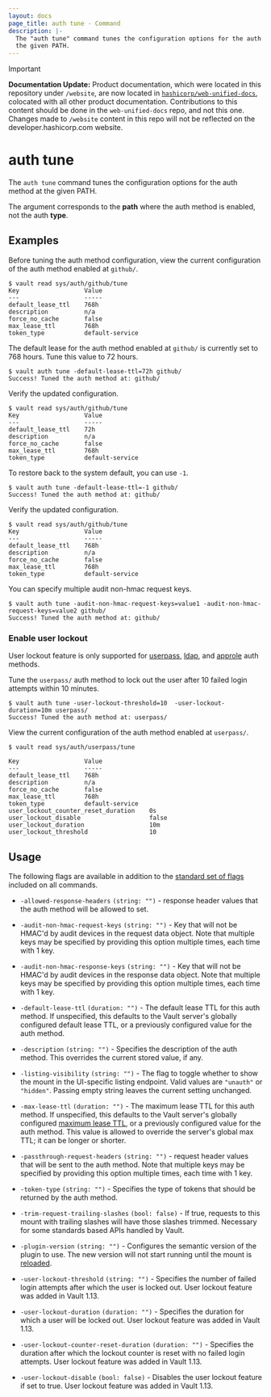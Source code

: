 ```yaml
---
layout: docs
page_title: auth tune - Command
description: |-
  The "auth tune" command tunes the configuration options for the auth method at
  the given PATH.
---
```


> [!IMPORTANT]  
> **Documentation Update:** Product documentation, which were located in this repository under `/website`, are now located in [`hashicorp/web-unified-docs`](https://github.com/hashicorp/web-unified-docs), colocated with all other product documentation. Contributions to this content should be done in the `web-unified-docs` repo, and not this one. Changes made to `/website` content in this repo will not be reflected on the developer.hashicorp.com website.

# auth tune

The `auth tune` command tunes the configuration options for the auth method at
the given PATH. 

<Note>

The argument corresponds to the **path** where the auth method is
enabled, not the auth **type**.

</Note>

## Examples

Before tuning the auth method configuration, view the current configuration of the
auth method enabled at `github/`.

```shell-session
$ vault read sys/auth/github/tune
Key                  Value
---                  -----
default_lease_ttl    768h
description          n/a
force_no_cache       false
max_lease_ttl        768h
token_type           default-service
```

The default lease for the auth method enabled at `github/` is currently set to
768 hours. Tune this value to 72 hours.

```shell-session
$ vault auth tune -default-lease-ttl=72h github/
Success! Tuned the auth method at: github/
```

Verify the updated configuration.

<CodeBlockConfig highlight="1,4">

```shell-session
$ vault read sys/auth/github/tune
Key                  Value
---                  -----
default_lease_ttl    72h
description          n/a
force_no_cache       false
max_lease_ttl        768h
token_type           default-service
```

</CodeBlockConfig>

To restore back to the system default, you can use `-1`. 

```shell-session
$ vault auth tune -default-lease-ttl=-1 github/
Success! Tuned the auth method at: github/
```

Verify the updated configuration.

<CodeBlockConfig highlight="1,4">

```shell-session
$ vault read sys/auth/github/tune
Key                  Value
---                  -----
default_lease_ttl    768h
description          n/a
force_no_cache       false
max_lease_ttl        768h
token_type           default-service
```

</CodeBlockConfig>

You can specify multiple audit non-hmac request keys.

```shell-session
$ vault auth tune -audit-non-hmac-request-keys=value1 -audit-non-hmac-request-keys=value2 github/
Success! Tuned the auth method at: github/
```

### Enable user lockout

User lockout feature is only supported for
[userpass](/vault/docs/auth/userpass), [ldap](/vault/docs/auth/ldap), and
[approle](/vault/docs/auth/approle) auth methods.

Tune the `userpass/` auth method to lock out the user after 10 failed login
attempts within 10 minutes.

```shell-session
$ vault auth tune -user-lockout-threshold=10  -user-lockout-duration=10m userpass/
Success! Tuned the auth method at: userpass/
```

View the current configuration of the auth method enabled at `userpass/`.

<CodeBlockConfig highlight="1,11-13">

```shell-session
$ vault read sys/auth/userpass/tune

Key                  Value
---                  -----
default_lease_ttl    768h
description          n/a
force_no_cache       false
max_lease_ttl        768h
token_type           default-service
user_lockout_counter_reset_duration    0s
user_lockout_disable                   false
user_lockout_duration                  10m
user_lockout_threshold                 10
```

</CodeBlockConfig>


## Usage

The following flags are available in addition to the [standard set of
flags](/vault/docs/commands) included on all commands.

- `-allowed-response-headers` `(string: "")` - response header values that the auth
  method will be allowed to set.

- `-audit-non-hmac-request-keys` `(string: "")` - Key that will not be HMAC'd
  by audit devices in the request data object. Note that multiple keys may be
  specified by providing this option multiple times, each time with 1 key.

- `-audit-non-hmac-response-keys` `(string: "")` - Key that will not be HMAC'd
  by audit devices in the response data object. Note that multiple keys may be
  specified by providing this option multiple times, each time with 1 key.

- `-default-lease-ttl` `(duration: "")` - The default lease TTL for this auth
  method. If unspecified, this defaults to the Vault server's globally
  configured default lease TTL, or a previously configured value for the auth
  method.

- `-description` `(string: "")` - Specifies the description of the auth method.
  This overrides the current stored value, if any.

- `-listing-visibility` `(string: "")` - The flag to toggle whether to show the
  mount in the UI-specific listing endpoint. Valid values are `"unauth"` or `"hidden"`.
  Passing empty string leaves the current setting unchanged.

- `-max-lease-ttl` `(duration: "")` - The maximum lease TTL for this auth
  method. If unspecified, this defaults to the Vault server's globally
  configured [maximum lease TTL](/vault/docs/configuration#max_lease_ttl), or a
  previously configured value for the auth method. This value is allowed to
  override the server's global max TTL; it can be longer or shorter.

- `-passthrough-request-headers` `(string: "")` - request header values that will
  be sent to the auth method. Note that multiple keys may be
  specified by providing this option multiple times, each time with 1 key.

- `-token-type` `(string: "")` - Specifies the type of tokens that should be
  returned by the auth method.

- `-trim-request-trailing-slashes` `(bool: false)` - If true, requests to
  this mount with trailing slashes will have those slashes trimmed. 
  Necessary for some standards based APIs handled by Vault.

- `-plugin-version` `(string: "")` - Configures the semantic version of the plugin
  to use. The new version will not start running until the mount is
  [reloaded](/vault/docs/commands/plugin/reload).

- `-user-lockout-threshold` `(string: "")` - Specifies the number of failed login attempts 
  after which the user is locked out. User lockout feature was added in Vault 1.13. 

- `-user-lockout-duration` `(duration: "")` - Specifies the duration for which a user will be locked out.
  User lockout feature was added in Vault 1.13.

- `-user-lockout-counter-reset-duration` `(duration: "")` - Specifies the duration after which the lockout 
  counter is reset with no failed login attempts. User lockout feature was added in Vault 1.13.

- `-user-lockout-disable` `(bool: false)` - Disables the user lockout feature if set to true. User lockout feature was added in Vault 1.13.

